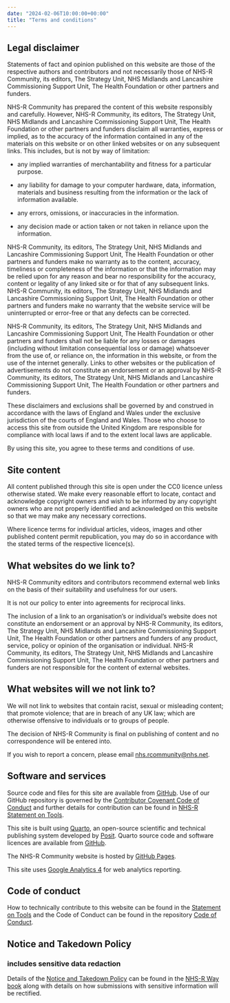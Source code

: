 ```yaml
---
date: "2024-02-06T10:00:00+00:00"
title: "Terms and conditions"
---
```


## Legal disclaimer

Statements of fact and opinion published on this website are those of the respective authors and contributors and not necessarily those of NHS-R Community, its editors, The Strategy Unit, NHS Midlands and Lancashire Commissioning Support Unit, The Health Foundation or other partners and funders. 

NHS-R Community has prepared the content of this website responsibly and carefully. However, NHS-R Community, its editors, The Strategy Unit, NHS Midlands and Lancashire Commissioning Support Unit, The Health Foundation or other partners and funders disclaim all warranties, express or implied, as to the accuracy of the information contained in any of the materials on this website or on other linked websites or on any subsequent links. 
This includes, but is not by way of limitation: 

- any implied warranties of merchantability and fitness for a particular purpose. 

- any liability for damage to your computer hardware, data, information, materials and business resulting from the information or the lack of information available. 

- any errors, omissions, or inaccuracies in the information. 

- any decision made or action taken or not taken in reliance upon the information. 

NHS-R Community, its editors, The Strategy Unit, NHS Midlands and Lancashire Commissioning Support Unit, The Health Foundation or other partners and funders make no warranty as to the content, accuracy, timeliness or completeness of the information or that the information may be relied upon for any reason and bear no responsibility for the accuracy, content or legality of any linked site or for that of any subsequent links. 
NHS-R Community, its editors, The Strategy Unit, NHS Midlands and Lancashire Commissioning Support Unit, The Health Foundation or other partners and funders make no warranty that the website service will be uninterrupted or error-free or that any defects can be corrected. 

NHS-R Community, its editors, The Strategy Unit, NHS Midlands and Lancashire Commissioning Support Unit, The Health Foundation or other partners and funders shall not be liable for any losses or damages (including without limitation consequential loss or damage) whatsoever from the use of, or reliance on, the information in this website, or from the use of the internet generally. 
Links to other websites or the publication of advertisements do not constitute an endorsement or an approval by NHS-R Community, its editors, The Strategy Unit, NHS Midlands and Lancashire Commissioning Support Unit, The Health Foundation or other partners and funders. 

These disclaimers and exclusions shall be governed by and construed in accordance with the laws of England and Wales under the exclusive jurisdiction of the courts of England and Wales. 
Those who choose to access this site from outside the United Kingdom are responsible for compliance with local laws if and to the extent local laws are applicable. 

By using this site, you agree to these terms and conditions of use.   

## Site content

All content published through this site is open under the CC0 licence unless otherwise stated.
We make every reasonable effort to locate, contact and acknowledge copyright owners and wish to be informed by any copyright owners who are not properly identified and acknowledged on this website so that we may make any necessary corrections.

Where licence terms for individual articles, videos, images and other published content permit republication, you may do so in accordance with the stated terms of the respective licence(s).

## What websites do we link to? 

NHS-R Community editors and contributors recommend external web links on the basis of their suitability and usefulness for our users. 

It is not our policy to enter into agreements for reciprocal links. 

The inclusion of a link to an organisation's or individual's website does not constitute an endorsement or an approval by NHS-R Community, its editors, The Strategy Unit, NHS Midlands and Lancashire Commissioning Support Unit, The Health Foundation or other partners and funders of any product, service, policy or opinion of the organisation or individual. 
NHS-R Community, its editors, The Strategy Unit, NHS Midlands and Lancashire Commissioning Support Unit, The Health Foundation or other partners and funders are not responsible for the content of external websites. 

## What websites will we not link to? 

We will not link to websites that contain racist, sexual or misleading content; that promote violence; that are in breach of any UK law; which are otherwise offensive to individuals or to groups of people. 

The decision of NHS-R Community is final on publishing of content and no correspondence will be entered into. 

If you wish to report a concern, please email [nhs.rcommunity@nhs.net](nhs.rcommunity@nhs.net).

## Software and services

Source code and files for this site are available from [GitHub](https://github.com/nhs-r-community/nhs-r-community). 
Use of our GitHub repository is governed by the [Contributor Covenant Code of Conduct](#contributor-covenant-code-of-conduct) and further details for contribution can be found in [NHS-R Statement on Tools](https://tools.nhsrcommunity.com/contribution.html). 

This site is built using [Quarto](https://quarto.org/), an open-source scientific and technical publishing system developed by [Posit](https://posit.co/). 
Quarto source code and software licences are available from [GitHub](https://github.com/quarto-dev).

The NHS-R Community website is hosted by [GitHub Pages](https://pages.github.com/). 

This site uses [Google Analytics 4](https://support.google.com/analytics/answer/10089681?hl=en) for web analytics reporting.

## Code of conduct

How to technically contribute to this website can be found in the [Statement on Tools](https://tools.nhsrcommunity.com/contribution.html) and the Code of Conduct can be found in the repository [Code of Conduct](./CODE_OF_CONDUCT.md).

## Notice and Takedown Policy
### includes sensitive data redaction

Details of the [Notice and Takedown Policy](https://nhsrway.nhsrcommunity.com/code-of-conduct.html#notice-and-takedown-policy) can be found in the [NHS-R Way book](https://nhsrway.nhsrcommunity.com/) along with details on how submissions with sensitive information will be rectified.